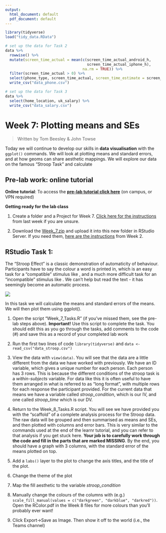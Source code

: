 ```yaml
---
output:
  html_document: default
  pdf_document: default
---
```



```r
library(tidyverse)
load("tidy_data.RData")

# set up the data for Task 2
data %>% 
  rowwise() %>% 
  mutate(screen_time_actual = mean(c(screen_time_actual_android_h,
                                     screen_time_actual_iphone_h),
                                   na.rm = TRUE)) %>% 
  filter(screen_time_actual > 0) %>% 
  select(phone_type, screen_time_actual, screen_time_estimate = screen_time_estimate_h) %>% 
  write_csv("data_phone.csv")

# set up the data for Task 3
data %>% 
  select(home_location, uk_salary) %>% 
  write_csv("data_salary.csv")


```

# Week 7: Plotting means and SEs

> Written by Tom Beesley & John Towse

Today we will continue to develop our skills in **data visualisation** with the `ggplot()` commands.  We will look at plotting means and standard errors, and at how geoms can share aesthetic mappings. We will explore our data on the famous "Stroop Task" and calculate

## Pre-lab work: online tutorial

**Online tutorial**: To access the [**pre-lab tutorial click here**](https://ma-rconnect.lancs.ac.uk/Week_7_LabPrep){target="_blank"} (on campus, or VPN required)

**Getting ready for the lab class** 

1. Create a folder and a Project for Week 7. [Click here for the instructions](#creating_project) from last week if you are unsure.

2. Download the [Week_7.zip](files/Week_7/Week_7.zip) and upload it into this new folder in RStudio Server. If you need them, [here are the instructions](#uploading_zip) from Week 2.

## RStudio Task 1: 

The "Stroop Effect" is a classic demonstration of automaticity of behaviour. Participants have to say the colour a word is printed in, which is an easy task for a "compatible" stimulus like \textcolor{green}{GREEN}, and a much more difficult task for an "incompatible" stimulus like \textcolor{red}{BLUE}. We can't help but read the text - it has seemingly become an automatic process.

![](files/Week_7/stroop.png)

In this task we will calculate the means and standard errors of the means. We will then plot them using ggplot(). 

1. Open the script "Week_7_Tasks.R" (if you've missed them, see the pre-lab steps above). **Important!** Use this script to complete the task. You should edit this as you go through the tasks, add comments to the code (#) and save this as a record of your completed lab work 

2. Run the first two lines of code `library(tidyverse)` and `data <- read_csv("data_stroop.csv")`

3. View the data with `view(data)`. You will see that the data are a little different from the data we have worked with previously. We have an ID variable, which gives a unique number for each person. Each person has 3 rows. This is because the different conditions of the stroop task is a *within-subjects* variable. For data like this it is often useful to have them arranged in what is referred to as "long format", with multiple rows for each response the participant provided. For the current data that means we have a variable called *stroop_condition*, which is our IV, and one called *stroop_time* which is our DV. 

4. Return to the Week_8_Tasks.R script. You will see we have provided you with the "scaffold" of a complete analysis process for the Stroop data. The raw data will be grouped and then summarised as means and SEs, and then plotted with columns and error bars. This is very similar to the commands used at the end of the learnr tutorial, and you can refer to that analysis if you get stuck here. **Your job is to carefully work through the code and fill in the parts that are marked MISSING**. By the end, you should have a graph with 3 columns, with the standard error of the means plotted on top.

5. Add a `labs()` layer to the plot to change the axis titles, and the title of the plot.

6. Change the theme of the plot

7. Map the fill aesthetic to the variable *stroop_condition*

8. Manually change the colours of the columns with (e.g.) `scale_fill_manual(values = c("darkgreen", "darkblue", "darkred"))`. Open the RColor.pdf in the Week 8 files for more colours than you'll probably ever want!

9. Click Export->Save as Image. Then show it off to the world (i.e., the Teams channel)

